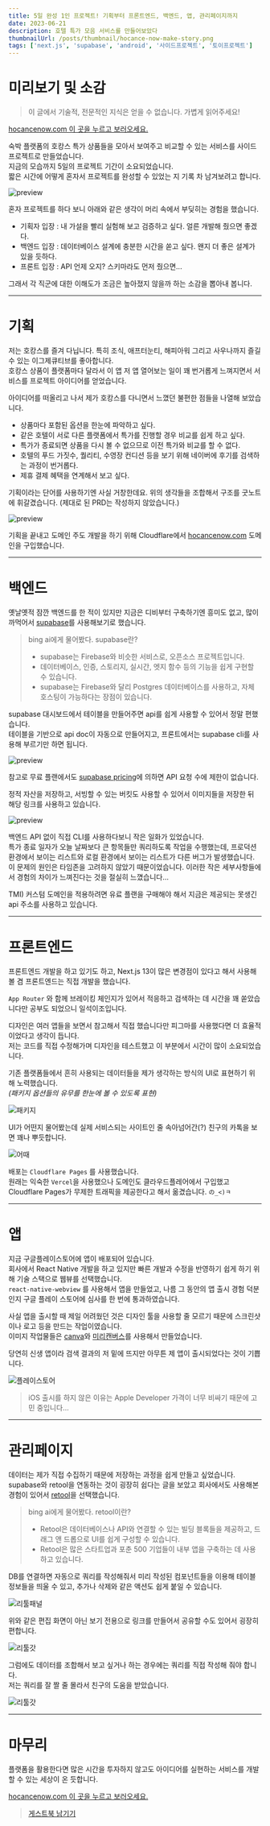 ```yaml
---
title: 5일 완성 1인 프로젝트! 기획부터 프론트엔드, 백엔드, 앱, 관리페이지까지
date: 2023-06-21
description: 호텔 특가 모음 서비스를 만들어보았다
thumbnailUrl: /posts/thumbnail/hocance-now-make-story.png
tags: ['next.js', 'supabase', 'android', '사이드프로젝트', '토이프로젝트']
---
```


# 미리보기 및 소감

> 이 글에서 기술적, 전문적인 지식은 얻을 수 없습니다. 가볍게 읽어주세요!

[hocancenow.com 이 곳을 누르고 보러오세요.](https://hocancenow.com)

숙박 플랫폼의 호캉스 특가 상품들을 모아서 보여주고 비교할 수 있는 서비스를 사이드프로젝트로 만들었습니다.  
지금의 모습까지 5일의 프로젝트 기간이 소요되었습니다.  
짧은 시간에 어떻게 혼자서 프로젝트를 완성할 수 있었는 지 기록 차 남겨보려고 합니다.

![preview](/posts/hocance-now-make-story/preview.png)

혼자 프로젝트를 하다 보니 아래와 같은 생각이 머리 속에서 부딪히는 경험을 했습니다.

- 기획자 입장 : 내 가설을 빨리 실험해 보고 검증하고 싶다. 얼른 개발해 줬으면 좋겠다.
- 백엔드 입장 : 데이터베이스 설계에 충분한 시간을 쏟고 싶다. 왠지 더 좋은 설계가 있을 듯하다.
- 프론트 입장 : API 언제 오지? 스키마라도 먼저 줬으면...

그래서 각 직군에 대한 이해도가 조금은 높아졌지 않을까 하는 소감을 뽑아내 봅니다.

---

# 기획

저는 호캉스를 즐겨 다닙니다. 특히 조식, 애프터눈티, 해피아워 그리고 사우나까지 즐길 수 있는 이그제큐티브를 좋아합니다.  
호캉스 상품이 플랫폼마다 달라서 이 앱 저 앱 열어보는 일이 꽤 번거롭게 느껴지면서 서비스를 프로젝트 아이디어를 얻었습니다.

아이디어를 떠올리고 나서 제가 호캉스를 다니면서 느꼈던 불편한 점들을 나열해 보았습니다.

- 상품마다 포함된 옵션을 한눈에 파악하고 싶다.
- 같은 호텔이 서로 다른 플랫폼에서 특가를 진행할 경우 비교를 쉽게 하고 싶다.
- 특가가 종료되면 상품을 다시 볼 수 없으므로 이전 특가와 비교를 할 수 없다.
- 호텔의 푸드 가짓수, 퀄리티, 수영장 컨디션 등을 보기 위해 네이버에 후기를 검색하는 과정이 번거롭다.
- 제휴 결제 혜택을 연계해서 보고 싶다.

기획이라는 단어를 사용하기엔 사실 거창한데요. 위의 생각들을 조합해서 구조를 굿노트에 휘갈겼습니다. (제대로 된 PRD는 작성하지 않았습니다.)

![preview](/posts/hocance-now-make-story/prd.jpg)

기획을 끝내고 도메인 주도 개발을 하기 위해 Cloudflare에서 [hocancenow.com](https://hocancenow.com) 도메인을 구입했습니다.

---

# 백엔드

옛날옛적 잠깐 백엔드를 한 적이 있지만 지금은 디비부터 구축하기엔 흥미도 없고, 많이 까먹어서 [supabase](https://supabase.com/)를 사용해보기로 했습니다.

> bing ai에게 물어봤다. supabase란?
> - supabase는 Firebase와 비슷한 서비스로, 오픈소스 프로젝트입니다.
> - 데이터베이스, 인증, 스토리지, 실시간, 엣지 함수 등의 기능을 쉽게 구현할 수 있습니다.
> - supabase는 Firebase와 달리 Postgres 데이터베이스를 사용하고, 자체 호스팅이 가능하다는 장점이 있습니다.

supabase 대시보드에서 테이블을 만들어주면 api를 쉽게 사용할 수 있어서 정말 편했습니다.  
테이블을 기반으로 api doc이 자동으로 만들어지고, 프론트에서는 supabase cli를 사용해 부르기만 하면 됩니다.

![preview](/posts/hocance-now-make-story/supabase.png)

참고로 무료 플랜에서도 [supabase pricing](https://supabase.com/pricing)에 의하면 API 요청 수에 제한이 없습니다.

정적 자산을 저장하고, 서빙할 수 있는 버킷도 사용할 수 있어서 이미지들을 저장한 뒤 해당 링크를 사용하고 있습니다.

![preview](/posts/hocance-now-make-story/bucket.png)

백엔드 API 없이 직접 CLI를 사용하다보니 작은 일화가 있었습니다.  
특가 종료 일자가 오늘 날짜보다 큰 항목들만 쿼리하도록 작업을 수행했는데, 프로덕션 환경에서 보이는 리스트와 로컬 환경에서 보이는 리스트가 다른 버그가 발생했습니다.  
이 문제의 원인은 타임존을 고려하지 않았기 때문이었습니다. 이러한 작은 세부사항들에서 경험의 차이가 느껴진다는 것을 절실히 느꼈습니다...

TMI\) 커스텀 도메인을 적용하려면 유료 플랜을 구매해야 해서 지금은 제공되는 못생긴 api 주소를 사용하고 있습니다.

---

# 프론트엔드

프론트엔드 개발을 하고 있기도 하고, Next.js 13이 많은 변경점이 있다고 해서 사용해 볼 겸 프론트엔드는 직접 개발을 했습니다.

`App Router` 와 함께 브레이킹 체인지가 있어서 적응하고 검색하는 데 시간을 꽤 쏟았습니다만 공부도 되었으니 일석이조입니다.

디자인은 여러 앱들을 보면서 참고해서 직접 했습니다만 피그마를 사용했다면 더 효율적이었다고 생각이 듭니다.  
저는 코드를 직접 수정해가며 디자인을 테스트했고 이 부분에서 시간이 많이 소요되었습니다.

기존 플랫폼들에서 흔히 사용되는 데이터들을 제가 생각하는 방식의 UI로 표현하기 위해 노력했습니다.  
_(패키지 옵션들의 유무를 한눈에 볼 수 있도록 표현)_

![패키지](/posts/hocance-now-make-story/package.png)

UI가 어떤지 물어봤는데 실제 서비스되는 사이트인 줄 속아넘어간(?) 친구의 카톡을 보면 꽤나 뿌듯합니다.

![어때](/posts/hocance-now-make-story/addae.jpeg)

배포는 `Cloudflare Pages` 를 사용했습니다.  
원래는 익숙한 `Vercel`을 사용했으나 도메인도 클라우드플레어에서 구입했고  
Cloudflare Pages가 무제한 트래픽을 제공한다고 해서 옮겼습니다. `の_<)ㅋ`

---

# 앱

지금 구글플레이스토어에 앱이 배포되어 있습니다.  
회사에서 React Native 개발을 하고 있지만 빠른 개발과 수정을 반영하기 쉽게 하기 위해 기술 스택으로 웹뷰를 선택했습니다.  
`react-native-webview` 를 사용해서 앱을 만들었고, 나름 그 동안의 앱 출시 경험 덕분인지 구글 플레이 스토어에 심사를 한 번에 통과하였습니다.

사실 앱을 출시할 때 제일 어려웠던 것은 디자인 툴을 사용할 줄 모르기 때문에 스크린샷이나 로고 등을 만드는 작업이였습니다.  
이미지 작업물들은 [canva](https://www.canva.com/)와 [미리캔버스](https://www.miricanvas.com/ko)를 사용해서 만들었습니다.

당연히 신생 앱이라 검색 결과의 저 밑에 뜨지만 아무튼 제 앱이 출시되었다는 것이 기쁩니다.

![플레이스토어](/posts/hocance-now-make-story/googleplay.jpeg)

> iOS 출시를 하지 않은 이유는 Apple Developer 가격이 너무 비싸기 때문에 고민 중입니다...

---

# 관리페이지

데이터는 제가 직접 수집하기 때문에 저장하는 과정을 쉽게 만들고 싶었습니다.  
supabase와 retool을 연동하는 것이 굉장히 쉽다는 글을 보았고 회사에서도 사용해본 경험이 있어서 [retool](https://retool.com/)을 선택했습니다.

> bing ai에게 물어봤다. retool이란?
> - Retool은 데이터베이스나 API와 연결할 수 있는 빌딩 블록들을 제공하고, 드래그 앤 드롭으로 UI를 쉽게 구성할 수 있습니다.
> - Retool은 많은 스타트업과 포춘 500 기업들이 내부 앱을 구축하는 데 사용하고 있습니다.

DB를 연결하면 자동으로 쿼리를 작성해줘서 미리 작성된 컴포넌트들을 이용해 테이블 정보들을 띄울 수 있고, 추가나 삭제와 같은 액션도 쉽게 붙일 수 있습니다.

![리툴패널](/posts/hocance-now-make-story/retool-panel.png)

위와 같은 편집 화면이 아닌 보기 전용으로 링크를 만들어서 공유할 수도 있어서 굉장히 편합니다.

![리툴갓](/posts/hocance-now-make-story/retool-god.jpeg)

그럼에도 데이터를 조합해서 보고 싶거나 하는 경우에는 쿼리를 직접 작성해 줘야 합니다.  
저는 쿼리를 잘 짤 줄 몰라서 친구의 도움을 받았습니다.

![리툴갓](/posts/hocance-now-make-story/query.png)

---

# 마무리

플랫폼을 활용한다면 많은 시간을 투자하지 않고도 아이디어를 실현하는 서비스를 개발할 수 있는 세상이 온 듯합니다.

[hocancenow.com 이 곳을 누르고 보러오세요.](https://hocancenow.com)

> [게스트북 남기기](https://miryang.dev/guestbook)
